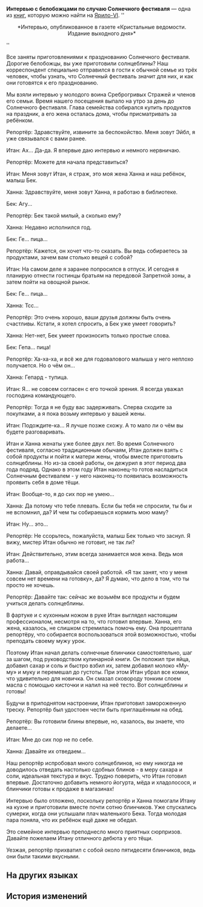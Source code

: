 {{Книга Инфобокс
|id           = 020
|Название     = Интервью с белобожцами по случаю Солнечного фестиваля
|Изображение  = Item Jarilo-VI Readable.png
|Мир          = Ярило-VI
|Томов        = 1
|Автор        = <!--нужно добавить-->
|Описание     = Опрос о стиле жизни, опубликованный в газете «Кристальные ведомости. Издание выходного дня». В нём обсуждаются различные традиции празднования Солнечного фестиваля.
|Том1         = {{tx}}
|Источник1    = {{tx|Отсутствует источник}}
|Персонажи    = 
|Фракции      = 
}}
'''Интервью с белобожцами по случаю Солнечного фестиваля''' — одна из [[Книги|книг]], которую можно найти на [[Ярило-VI]].
<!--
==Получение==
<gallery>
Книга НАЗВАНИЕ.png|НАЗВАНИЕ
Локация НАЗВАНИЕ.png|Расположение на карте. Ближайший пространственный якорь «[[НАЗВАНИЕ]]»
</gallery>
-->
''<div align="center">*Интервью, опубликованное в газете «Кристальные ведомости. Издание выходного дня»*</div>''

Все заняты приготовлениями к празднованию Солнечного фестиваля. Дорогие белобожцы, вы уже приготовили солнцеблины? Наш корреспондент специально отправился в гости к обычной семье из трёх человек, чтобы узнать, что Солнечный фестиваль значит для них, и как они готовятся к его празднованию.

Мы взяли интервью у молодого воина Среброгривых Стражей и членов его семьи. Время нашего посещения выпало на утро за день до Солнечного фестиваля. Глава семейства собирался купить продуктов на праздник, а его жена осталась дома, чтобы присматривать за ребёнком.

Репортёр: Здравствуйте, извините за беспокойство. Меня зовут Эйбл, я уже связывался с вами ранее.

Итан: Ах... Да-да. Я впервые даю интервью и немного нервничаю.

Репортёр: Можете для начала представиться?

Итан: Меня зовут Итан, я страж, это моя жена Ханна и наш ребёнок, малыш Бек.

Ханна: Здравствуйте, меня зовут Ханна, я работаю в библиотеке.

Бек: Агу...

Репортёр: Бек такой милый, а сколько ему?

Ханна: Недавно исполнился год.

Бек: Ге... пица...

Репортёр: Кажется, он хочет что-то сказать. Вы ведь собираетесь за продуктами, зачем вам столько вещей с собой?

Итан: На самом деле я заранее попросился в отпуск. И сегодня я планирую отнести гостинцы братьям на передовой Запретной зоны, а затем пойти на овощной рынок.

Бек: Ге... пица...

Ханна: Тсс...

Репортёр: Это очень хорошо, ваши друзья должны быть очень счастливы. Кстати, я хотел спросить, а Бек уже умеет говорить?

Ханна: Нет-нет, Бек умеет произносить только простые слова.

Бек: Гепа... пица!

Репортёр: Ха-ха-ха, и всё же для годовалового малыша у него неплохо получается. Но о чём он...

Ханна: Гепард - тупица.

Итан: Я... не совсем согласен с его точкой зрения. Я всегда уважал господина командующего.

Репортёр: Тогда я не буду вас задерживать. Сперва сходите за покупками, а я пока возьму интервью у вашей жены.

Итан: Подождите-ка... Я лучше позже схожу. А то мало ли о чём вы будете разговаривать.

Итан и Ханна женаты уже более двух лет. Во время Солнечного фестиваля, согласно традиционным обычаям, Итан должен взять с собой продукты и пойти к матери жены, чтобы вместе приготовить солнцеблины. Но из-за своей работы, он дежурил в этот период два года подряд. Однако в этом году Итан наконец-то готов насладиться Солнечным фестивалем - у него наконец-то появилась возможность проявить себя в доме тёщи.

Итан: Вообще-то, я до сих пор не умею...

Ханна: Да потому что тебе плевать. Если бы тебя не спросили, ты бы и не вспомнил, да? И чем ты собираешься кормить мою маму?

Итан: Ну... это...

Репортёр: Не ссорьтесь, пожалуйста, малыш Бек только что заснул. Я вижу, мистер Итан обычно не готовит, не так ли?

Итан: Действительно, этим всегда занимается моя жена. Ведь моя работа...

Ханна: Давай, оправдывайся своей работой. «Я так занят, что у меня совсем нет времени на готовку», да? Я думаю, что дело в том, что ты просто не хочешь.

Репортёр: Давайте так: сейчас же возьмём все продукты и будем учиться делать солнцеблины.

В фартуке и с кухонным ножом в руке Итан выглядел настоящим профессионалом, несмотря на то, что готовил впервые. Ханна, его жена, казалось, не слишком стремилась помочь ему. Она прошептала репортёру, что собирается воспользоваться этой возможностью, чтобы преподать своему мужу урок.

Поэтому Итан начал делать солнечные блинчики самостоятельно, шаг за шагом, под руководством кулинарной книги. Он положил три яйца, добавил сахар и соль и быстро взбил их, затем добавил молоко «Му-му» и муку и перемешал до густоты. При этом Итан убрал все комки, что удивительно для новичка. Он смазал сковороду тонким слоем масла с помощью кисточки и налил на неё тесто. Вот солнцеблины и готовы!

Будучи в приподнятом настроении, Итан приготовил замороженную треску. Репортёр был удостоен чести быть приглашённым на обед.

Репортёр: Вы готовили блины впервые, но, казалось, вы знаете, что делаете...

Итан: Мне до сих пор не по себе.

Ханна: Давайте их отведаем...

Наш репортёр испробовал много солнцеблинов, но ему никогда не доводилось отведать настолько сдобных блинов - в меру сахара и соли, идеальная текстура и вкус. Трудно поверить, что Итан готовил впервые. Достаточно добавить немного йогурта, мёда и хладолосося, и блинчики готовы к продаже в магазинах!

Интервью было отложено, поскольку репортёр и Ханна помогали Итану на кухне и приготовили вместе почти сотню блинчиков. Уже спускались сумерки, когда они услышали плач маленького Бека. Тогда молодая пара поняла, что их ребёнок ещё даже не обедал.

Это семейное интервью преподнесло много приятных сюрпризов. Давайте пожелаем Итану отличного дебюта у его тёщи.

Уезжая, репортёр прихватил с собой около пятидесяти блинчиков, ведь они были такими вкусными.

==На других языках==
{{На других языках
|en   = Interview of Daily Life Before the Solwarm Festival
|zhs  = 煦日节前的日常生活采访
|zht  = 煦日節前的日常生活採訪
|ja   = 太陽の日の前の日常生活インタビュー
|ko   = 태양의 축제 전의 일상생활 인터뷰
|es   = Entrevista sobre la vida cotidiana antes del Festival Calisol
|fr   = Interview sur la vie quotidienne avant le Festival du soleil radieux
|ru   = Интервью с белобожцами по случаю Солнечного фестиваля
|th   = บทสัมภาษณ์เกี่ยวกับชีวิตประจำวันก่อนช่วงเทศกาล Solwarm
|vi   = Phỏng Vấn Cuộc Sống Hàng Ngày Trước Lễ Hội Mặt Trời
|de   = Interview über das tägliche Leben vor dem Solwarm-Festival
|id   = Wawancara tentang Rutinitas Sebelum Festival Solwarm
|pt   = Entrevista da Vida Cotidiana Antes do Festival Solwarm
}}

==История изменений==
{{История изменений|2.7}}